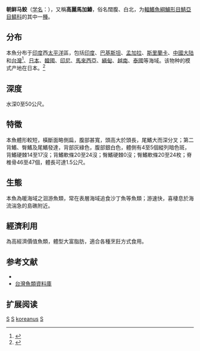 {{Speciesbox 
| taxon = Scomberomorus koreanus
| status = LC
| status_system = IUCN3.1
| image = Sckor u0.gif
| authority = Kishinouye, 1915
| synonyms = *''Sawara koreanum''<br /><small>Kishinouye, 1915</small>
*''Cybium koreanum''<br /><small>Kishinouye, 1915</small>
*''Scomberomorus guttatus koreanus''<br /><small>Kishinouye, 1915</small>
}}

'''朝鲜马鲛'''（[[学名|学名]]：{{lang|la|''Scomberomorus koreanus''}}），又稱'''高麗馬加鰆'''，俗名闊腹、白北，为[[輻鰭魚綱|輻鰭魚綱]][[鱸形目|鱸形目]][[鯖亞目|鯖亞目]][[鲭科|鲭科]]的其中一[[種|種]]。

==分布==
本魚分布于[[印度|印度]]西[[太平洋|太平洋]]區，包括[[印度|印度]]、[[巴基斯坦|巴基斯坦]]、[[孟加拉|孟加拉]]、[[斯里蘭卡|斯里蘭卡]]、[[中國大陆|中國大陆]]和[[台灣|台灣]]<ref>{{Cite web |url=http://fishdb.sinica.edu.tw/chi/species.php?id=382497 |title=存档副本 |accessdate=2019-01-03 |archive-date=2019-01-03 |archive-url=https://web.archive.org/web/20190103210332/http://fishdb.sinica.edu.tw/chi/species.php?id=382497 |dead-url=no }}</ref>、[[日本|日本]]、[[韓國|韓國]]、[[印尼|印尼]]、[[馬來西亞|馬來西亞]]、[[緬甸|緬甸]]、[[越南|越南]]、[[泰國|泰國]]等海域。该物种的模式产地在日本。<ref name='id8202'>{{cite web| url =http://www.bioinfo.cn/db05/BjdwSpecies.php?action=view&id=8202| title =朝鲜马鲛| work =中国动物物种编目数据库| publisher =中国科学院微生物研究所| author =中国科学院动物研究所| accessdate =2009-04-16| deadurl =yes| archiveurl =https://web.archive.org/web/20160305033310/http://www.bioinfo.cn/db05/BjdwSpecies.php?action=view&id=8202| archivedate =2016-03-05}}</ref>

==深度==
水深0至50公尺。

==特徵==
本魚體形較短，橫斷面略側扁，腹部甚寬，頭高大於頭長，尾鰭大而深分叉；第二背鰭、臀鰭及尾鰭發達，背部灰綠色，腹部銀白色，體側有4至5個縱列暗色斑，背鰭硬棘14至17沒；背鰭軟條20至24沒；臀鰭硬棘0沒；臀鰭軟條20至24枚；脊椎骨46至47個，體長可達1.5公尺。

==生態==
本魚為暖海域之洄游魚類，常在表層海域追食沙丁魚等魚類；游速快，喜棲息於海流湍急的島礁附近。

==經濟利用==
為高經濟價值魚類，體型大富脂肪，適合各種烹飪方式食用。

== 参考文献 ==
{{reflist}}
*{{FishBase_species|genus=Scomberomorus|species=koreanus|year=2011|month=12}}
*[http://fishdb.sinica.edu.tw/ 台灣魚類資料庫] {{Wayback|url=http://fishdb.sinica.edu.tw/ |date=20160304193340 }}

== 扩展阅读 ==
{{refbegin}}
{{wikispecies-inline|Scomberomorus koreanus|朝鲜马鲛}}
{{refend}}
{{Taxonbar|from=Q311052}}

[[Category:IUCN红色名录无危物种|S]]
[[Category:食用魚|S]]
[[Category:马鲛属|koreanus]]
[[Category:1915年描述的魚類|S]]

{{鱸形目小作品}}